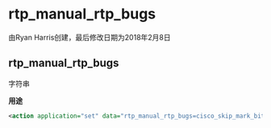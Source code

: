 # rtp_manual_rtp_bugs 

由Ryan Harris创建，最后修改日期为2018年2月8日

## rtp_manual_rtp_bugs

字符串

**用途**

```xml
<action application="set" data="rtp_manual_rtp_bugs=cisco_skip_mark_bit_2833"/>
```